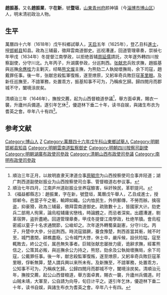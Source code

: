 {{Otheruses|other=名为赵振业的其他人物|赵振业}}

'''趙振基'''，又名'''趙振業'''，字'''在新'''，號'''暨垣'''，[[山東|山東]][[青州府|青州府]]颜神镇（今[[淄博市|淄博市]][[博山区|博山区]]）人，明末清初政治人物。

== 生平 ==
萬曆四十六年（1618年）戊午科鄉試舉人，[[天启_(明朝)|天启]]五年（1625年），登乙丑科[[進士|進士]]，授[[邯郸县|邯郸县]]知县。政為三辅最，徵拜雲南道御史。巡视漕運，回道管理章奏，崇禎七年甲戌（1634年）冬提督江南學政，以拒绝首辅[[周延儒|周延儒]]請託，次年遂外轉四川按察副使，分守川北。九年丙子，升湖廣參政，分巡荆西。[[张献忠|张献忠]]兵败求撫，趙振基與巡撫[[余應桂|余應桂]]力主剿灭，经略[[熊文燦|熊文燦]]主撫，为熊劾二人執拗壞撫局，余下司寇，趙戴罪任事。後一年，张献忠殺監軍復叛，遂至燎原，又躬率奇兵敗巨寇[[革里眼|革里眼]]。及新任巡撫至，不諳軍務，处置乖方，振基知事不可为，乃稱疾乞歸。歸四閲月而郡城不守，闔境涂炭矣。

清順治三年（1646年），撫按交薦，起为山西督粮道參議<ref>順治三年正月，以故明直隶天津道佥事[[原毓宗|原毓宗]]为山西按察使司佥事井陉道；湖广荆西道副使赵振业为山西按察使司佥事、管督粮道右参议事。</ref>，舉方面卓異，賜衣一襲，升廬州兵備道。遂引年乞休<ref>順治七年四月，江南庐州道赵振业坐养寇酿害，纵奸殃民，革职提问。</ref>，優遊林下垂二十年，读书自娱，與諸生布衣为耆英之會。卒年八十有四<ref>《福益都縣志》：趙振業，字在新，號暨垣，萬曆戊午舉人，乙丑成進士，授邯郸令。邑當子午之衝，輸蹄如織。公内恤民生，外供郵傳，不勞而辦。擒宿盗，抑豪猾，政為三辅最，徵拜雲南道御史。疏致數十上，皆國家大计。劾吏兵二部用人徇黨，論烏程辅庸劣戀栈，時論韙之，而忌者深矣。出趲漕運，剔革宿弊，盗折盡絶。回道管理章奏，甲戌冬提督江南學政，杜绝竿牘。會烏程密戚以童子十名求通關節，公峻却之。次年遂外轉蜀臬副憲，分守川北。丙子，升楚中大參，分巡荆西。時流寇猖獗，蚕食豫楚，荆西首當其衝，贼不时至，城門晝閉，耕樵盡廢。公令城門大啓，休士卒，嚴斥候，設伏险隘，寇至輒敗去，終公之任，属邑無失事者。巨贼张献忠屡挫力疲，诡辭求撫，經畧熊信之，公策其必叛，與巡撫余公力持之，熊怒，劾余及公執拗壞撫局，余下司寇，公戴罪任事。後一年，献忠殺監軍復叛，遂至燎原，又躬率奇兵敗巨寇革里眼，俘斬無算，楚人謂兵興以来所未有。及新撫至，不諳軍務，处置乖方，公知事不可为，乃稱疾乞歸。公歸四閲月而郡城不守，闔境涂炭矣。清順治元年，撫按交薦，起公山西督粮道，舉方面卓異，賜衣一襲，升廬州兵備道。时山贼未靖，大軍至，公自請为向导，旬日计平之。遂引年乞休，優遊林下垂二十年，读书自娱，與諸生布衣为耆英之會。卒年八十有四。</ref>。

==参考文献==
{{reflist}}

{{天啓五年乙丑科殿試金榜}}

{{Authority control}}

{{DEFAULTSORT:Zhao趙}}
[[Category:博山人|Category:博山人]]
[[Category:趙姓|Z]]
[[Category:萬曆四十六年戊午科山東鄉試舉人|Category:萬曆四十六年戊午科山東鄉試舉人]]
[[Category:明朝邯郸县知县|Category:明朝邯郸县知县]]
[[Category:明朝雲南道監察御史|Category:明朝雲南道監察御史]]
[[Category:明朝四川按察司副使|Category:明朝四川按察司副使]]
[[Category:明朝湖廣布政使司參政|Category:明朝湖廣布政使司參政]]
[[Category:清朝山西布政使司參議|Category:清朝山西布政使司參議]]
[[Category:南明布政使司參政|Category:南明布政使司參政]]